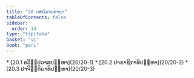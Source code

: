 ```yaml
---
title: "20 ເສທໂມຈນຄາຖາ"
tableOfContents: false
sidebar:
  order: 14
type: "tipitaka"
basket: "vi"
book: "pari"
---
```



<DynamicBreadcrumb />



<TableOfContents book="pari" section="20">
* [20.1 ອວິປ຺ປວາສປຎ຺ຫາ](20/20-1)
* [20.2 ປາຣາຊິກາທິປຎ຺ຫາ](20/20-2)
* [20.3 ປາຈິຕ຺ຕິຍາທິປຎ຺ຫາ](20/20-3)
</TableOfContents>